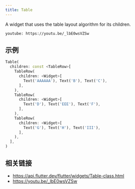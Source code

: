 ```yaml
---
title: Table
---
```


A widget that uses the table layout algorithm for its children.

`youtube: https://youtu.be/_lbE0wsVZSw`

## 示例

```dart liveslice=Table
Table(
  children: const <TableRow>[
    TableRow(
      children: <Widget>[
        Text('AAAAAA'), Text('B'), Text('C'),
      ],
    ),
    TableRow(
      children: <Widget>[
        Text('D'), Text('EEE'), Text('F'),
      ],
    ),
    TableRow(
      children: <Widget>[
        Text('G'), Text('H'), Text('III'),
      ],
    ),
  ],
)
```

## 相关链接

- https://api.flutter.dev/flutter/widgets/Table-class.html
- https://youtu.be/_lbE0wsVZSw
